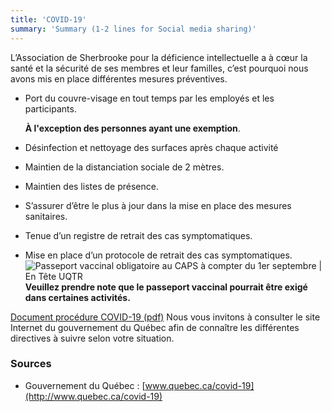 ```yaml
---
title: 'COVID-19'
summary: 'Summary (1-2 lines for Social media sharing)'
---
```


L’Association de Sherbrooke pour la déficience intellectuelle a à cœur la santé et la sécurité de ses membres et leur familles, c’est pourquoi nous avons mis en place différentes mesures préventives.

- Port du couvre-visage en tout temps par les employés et les participants.

  **À l'exception des personnes ayant une exemption**.

- Désinfection et nettoyage des surfaces après chaque activité
- Maintien de la distanciation sociale de 2 mètres.
- Maintien des listes de présence.
- S’assurer d’être le plus à jour dans la mise en place des mesures sanitaires.
- Tenue d’un registre de retrait des cas symptomatiques.
- Mise en place d’un protocole de retrait des cas symptomatiques.![Passeport vaccinal obligatoire au CAPS à compter du 1er septembre | En Tête  UQTR](https://lh5.googleusercontent.com/nj2bCMH4GzLAhUxku0Uj5hpNGZh5x3aESQ3zkAzutbXNrnJoSNF1OwaNXq2owTIs8g7Jj-H-OhoubBKJ1XnqpTA8Ws0EvI7UCNgQW_ow_P-mmciXYIiMp2NKoH0cR4GMlSfq2luP)**Veuillez prendre note que le passeport vaccinal pourrait être exigé dans certaines activités.**

<Alert
  title="IMPORTANT"
  body="En cas de résultat positif ou de contact à risque élevé d’un cas
  positif une exclusion de 10 jours pour toutes nos activités devra être
  respectée considèrant la vulnérabilité de notre clientèle."
/>

[Document procédure COVID-19 (pdf)](https://drive.google.com/file/d/1MhqOpQT2aN_EmBtVMnNOk2mm4bKregAT/view?usp=sharing)
Nous vous invitons à consulter le site Internet du gouvernement du Québec afin de
connaître les différentes directives à suivre selon votre situation.

### Sources

- Gouvernement du Québec : [www.quebec.ca/covid-19](http://www.quebec.ca/covid-19)
